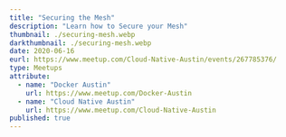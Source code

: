 ---
title: "Securing the Mesh"
description: "Learn how to Secure your Mesh"
thumbnail: ./securing-mesh.webp
darkthumbnail: ./securing-mesh.webp
date: 2020-06-16
eurl: https://www.meetup.com/Cloud-Native-Austin/events/267785376/
type: Meetups
attribute:
  - name: "Docker Austin"
    url: https://www.meetup.com/Docker-Austin
  - name: "Cloud Native Austin"
    url: https://www.meetup.com/Cloud-Native-Austin
published: true
---
